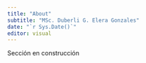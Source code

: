 ---
title: "About"
subtitle: "MSc. Duberli G. Elera Gonzales"
date: "`r Sys.Date()`"
editor: visual
---

Sección en construcción

